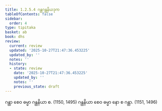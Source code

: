 ```yaml
---
title: 1.2.5.4 ဂန္ထဂန္ထနိယဒုက
tableOfContents: false
sidebar:
  order: 4
type: tipitaka
basket: ab
book: dhs
review:
  current: review
  updated: '2025-10-27T21:47:36.453225'
  updated_by: ''
  notes: ''
  history:
  - state: review
    date: '2025-10-27T21:47:36.453225'
    updated_by: ''
    notes: ''
    previous_state: draft
---
```



<ReviewStatus review={frontmatter.review} showDetails={true} />

<HypothesisAnnotation frontmatter={frontmatter} />

<DynamicBreadcrumb />

<Division number="51" book="dhs" e="ch" v="29" p="9">

<Paragraph number="129" book="dhs">
ဂန္ထာ စေဝ ဓမ္မာ ဂန္ထနိယာ စ. (<Emphasis>1150, 1495</Emphasis>)
</Paragraph>

<Paragraph number="130" book="dhs">
ဂန္ထနိယာ စေဝ ဓမ္မာ နော စ ဂန္ထာ. (<Emphasis>1151, 1496</Emphasis>)
</Paragraph>
</Division>